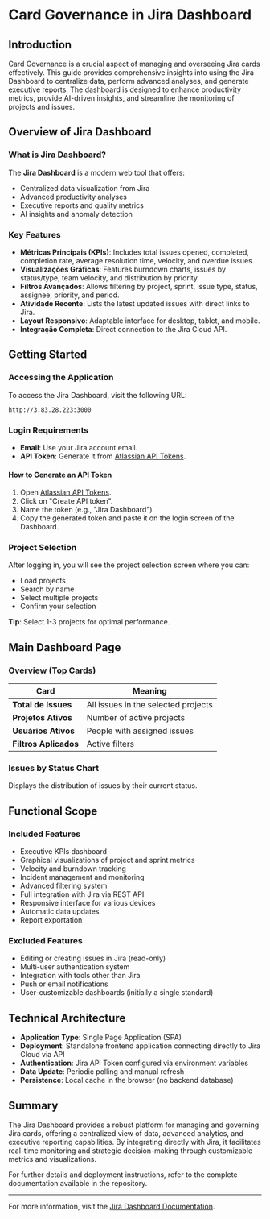 # Card Governance in Jira Dashboard

## Introduction

Card Governance is a crucial aspect of managing and overseeing Jira cards effectively. This guide provides comprehensive insights into using the Jira Dashboard to centralize data, perform advanced analyses, and generate executive reports. The dashboard is designed to enhance productivity metrics, provide AI-driven insights, and streamline the monitoring of projects and issues.

## Overview of Jira Dashboard

### What is Jira Dashboard?

The **Jira Dashboard** is a modern web tool that offers:

- Centralized data visualization from Jira
- Advanced productivity analyses
- Executive reports and quality metrics
- AI insights and anomaly detection

### Key Features

- **Métricas Principais (KPIs)**: Includes total issues opened, completed, completion rate, average resolution time, velocity, and overdue issues.
- **Visualizações Gráficas**: Features burndown charts, issues by status/type, team velocity, and distribution by priority.
- **Filtros Avançados**: Allows filtering by project, sprint, issue type, status, assignee, priority, and period.
- **Atividade Recente**: Lists the latest updated issues with direct links to Jira.
- **Layout Responsivo**: Adaptable interface for desktop, tablet, and mobile.
- **Integração Completa**: Direct connection to the Jira Cloud API.

## Getting Started

### Accessing the Application

To access the Jira Dashboard, visit the following URL:

```
http://3.83.28.223:3000
```

### Login Requirements

- **Email**: Use your Jira account email.
- **API Token**: Generate it from [Atlassian API Tokens](https://id.atlassian.com/manage-profile/security/api-tokens).

#### How to Generate an API Token

1. Open [Atlassian API Tokens](https://id.atlassian.com/manage-profile/security/api-tokens).
2. Click on "Create API token".
3. Name the token (e.g., "Jira Dashboard").
4. Copy the generated token and paste it on the login screen of the Dashboard.

### Project Selection

After logging in, you will see the project selection screen where you can:

- Load projects
- Search by name
- Select multiple projects
- Confirm your selection

**Tip**: Select 1-3 projects for optimal performance.

## Main Dashboard Page

### Overview (Top Cards)

| Card | Meaning |
| -------------------- | ---------------------------------------------- |
| **Total de Issues** | All issues in the selected projects |
| **Projetos Ativos** | Number of active projects |
| **Usuários Ativos** | People with assigned issues |
| **Filtros Aplicados** | Active filters |

### Issues by Status Chart

Displays the distribution of issues by their current status.

## Functional Scope

### Included Features

- Executive KPIs dashboard
- Graphical visualizations of project and sprint metrics
- Velocity and burndown tracking
- Incident management and monitoring
- Advanced filtering system
- Full integration with Jira via REST API
- Responsive interface for various devices
- Automatic data updates
- Report exportation

### Excluded Features

- Editing or creating issues in Jira (read-only)
- Multi-user authentication system
- Integration with tools other than Jira
- Push or email notifications
- User-customizable dashboards (initially a single standard)

## Technical Architecture

- **Application Type**: Single Page Application (SPA)
- **Deployment**: Standalone frontend application connecting directly to Jira Cloud via API
- **Authentication**: Jira API Token configured via environment variables
- **Data Update**: Periodic polling and manual refresh
- **Persistence**: Local cache in the browser (no backend database)

## Summary

The Jira Dashboard provides a robust platform for managing and governing Jira cards, offering a centralized view of data, advanced analytics, and executive reporting capabilities. By integrating directly with Jira, it facilitates real-time monitoring and strategic decision-making through customizable metrics and visualizations.

For further details and deployment instructions, refer to the complete documentation available in the repository.

---

For more information, visit the [Jira Dashboard Documentation](https://id.atlassian.com/manage-profile/security/api-tokens).
